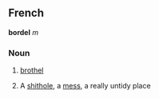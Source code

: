 ==French==
'''bordel''' ''m''
===Noun===
# [[brothel]]
# {{frslang}} A [[shithole]], a [[mess]], a really untidy place